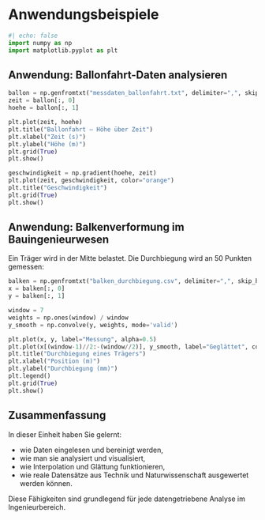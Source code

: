 # Anwendungsbeispiele

```python
#| echo: false
import numpy as np
import matplotlib.pyplot as plt
```

## Anwendung: Ballonfahrt-Daten analysieren

```python
ballon = np.genfromtxt("messdaten_ballonfahrt.txt", delimiter=",", skip_header=1)
zeit = ballon[:, 0]
hoehe = ballon[:, 1]

plt.plot(zeit, hoehe)
plt.title("Ballonfahrt – Höhe über Zeit")
plt.xlabel("Zeit (s)")
plt.ylabel("Höhe (m)")
plt.grid(True)
plt.show()

geschwindigkeit = np.gradient(hoehe, zeit)
plt.plot(zeit, geschwindigkeit, color="orange")
plt.title("Geschwindigkeit")
plt.grid(True)
plt.show()
```

## Anwendung: Balkenverformung im Bauingenieurwesen

Ein Träger wird in der Mitte belastet. Die Durchbiegung wird an 50 Punkten gemessen:

```python
balken = np.genfromtxt("balken_durchbiegung.csv", delimiter=",", skip_header=1)
x = balken[:, 0]
y = balken[:, 1]

window = 7
weights = np.ones(window) / window
y_smooth = np.convolve(y, weights, mode='valid')

plt.plot(x, y, label="Messung", alpha=0.5)
plt.plot(x[(window-1)//2:-(window//2)], y_smooth, label="Geglättet", color='red')
plt.title("Durchbiegung eines Trägers")
plt.xlabel("Position (m)")
plt.ylabel("Durchbiegung (mm)")
plt.legend()
plt.grid(True)
plt.show()
```


## Zusammenfassung

In dieser Einheit haben Sie gelernt:

- wie Daten eingelesen und bereinigt werden,
- wie man sie analysiert und visualisiert,
- wie Interpolation und Glättung funktionieren,
- wie reale Datensätze aus Technik und Naturwissenschaft ausgewertet werden können.

Diese Fähigkeiten sind grundlegend für jede datengetriebene Analyse im Ingenieurbereich.
